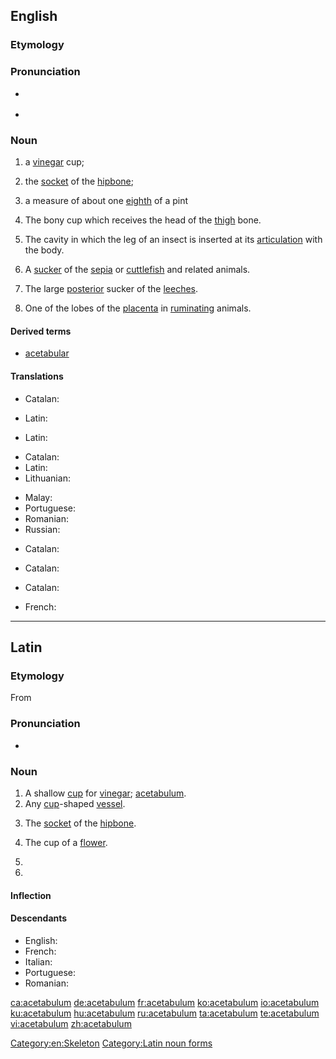==English==
{{wikipedia}}

===Etymology===
{{etyl|la|en}} {{term|acetabulum||a little [[saucer]] for [[vinegar]]|lang=la}}

===Pronunciation===
* {{a|UK|US}} {{IPA|/ˌæs.ɪˈtæb.jə.ləm/|lang=en}}
* {{hyphenation|ace|tab|u|lum|lang=en}}

===Noun===
{{en-noun|acetabula|acetabulums}}

# {{context|Roman Antiquities|lang=en}} a [[vinegar]] cup;
# {{context|Roman Antiquities|lang=en}} the [[socket]] of the [[hipbone]];
# {{context|Roman Antiquities|lang=en}} a measure of about one [[eighth]] of a pint
# {{context|anatomy|lang=en}} The bony cup which receives the head of the [[thigh]] bone.
# {{context|anatomy|lang=en}} The cavity in which the leg of an insect is inserted at its [[articulation]] with the body.
# {{context|anatomy|lang=en}} A [[sucker]] of the [[sepia]] or [[cuttlefish]] and related animals.
# {{context|anatomy|lang=en}} The large [[posterior]] sucker of the [[leeches]].
# {{context|anatomy|lang=en}} One of the lobes of the [[placenta]] in [[ruminating]] animals.

====Derived terms====
* [[acetabular]]

====Translations====
{{trans-top|Roman Antiquities: Vinegar cup}}
* Catalan: {{t|ca|acetàbul|m}}
{{trans-mid}}
* Latin: {{t|la|acētābulum|n}}
{{trans-bottom}}

{{trans-top|Roman Antiquities: Socket of the hipbone}}
* Latin: {{t|la|acētābulum|n}}
{{trans-mid}}
{{trans-bottom}}

{{trans-top|Roman Antiquities: about one eighth of a pint}}
{{trans-mid}}
{{trans-bottom}}

{{trans-top|Anatomy: bony cup that receives the head of the thigh bone}}
* Catalan: {{t|ca|acetàbul|m}}
* Latin: {{t|la|acētābulum|n}}
* Lithuanian: {{t|lt|gūžduobė|f}}
{{trans-mid}}
* Malay: {{t|ms|asetabulum}}
* Portuguese: {{t|pt|acetábulo|m}}
* Romanian: {{t|ro|acetabul|n}}
* Russian: {{t|ru|вертлужная впадина|f|tr=vertlúžnaja vpádina|sc=Cyrl}}
{{trans-bottom}}

{{trans-top|Anatomy: Cavity in which the leg of an insect is inserted}}
* Catalan: {{t|ca|acetàbul|m}}
{{trans-mid}}
{{trans-bottom}}
{{trans-top|Anatomy: Sucker of the sepia or cuttlefish}}
* Catalan: {{t|ca|acetàbul|m}}
{{trans-mid}}
{{trans-bottom}}

{{trans-top|Anatomy: The large posterior sucker of the leeches}}
* Catalan: {{t|ca|acetàbul|m}}
{{trans-mid}}
{{trans-bottom}}

{{trans-top|Anatomy: One of the lobes of the placenta in the ruminating animals}}
{{trans-mid}}
{{trans-bottom}}

{{checktrans-top}}
* French: {{qualifier|2a}} {{t+check|fr|acétabule|f}}
{{trans-bottom}}

[[Category:en:Skeleton]]

----

==Latin==

===Etymology===
From {{suffix|acētum|bulum|gloss1=vinegar|gloss2=a vessel for|alt1=acēt(um)|lang=la}}

===Pronunciation===
* {{la-pronunc|acētābulum}}

===Noun===
{{la-noun|acētābulum|acetabuli|acētābulī|n|second}}

# A shallow [[cup]] for [[vinegar]]; [[#English|acetabulum]].
# Any [[cup]]-shaped [[vessel]].
# {{context|anatomy|lang=la}} The [[socket]] of the [[hipbone]].
# {{context|botany|lang=la}} The cup of a [[flower]].
# {{inflection of|acētābulum||acc|s|lang=la}}
# {{inflection of|acētābulum||voc|s|lang=la}}

====Inflection====
{{la-decl-2nd-N|acētābul}}

====Descendants====
* English: {{l/en|acetabulum}}
* French: {{l/fr|acétabule}}
* Italian: {{l|it|acetabolo}}
* Portuguese: {{l/pt|acetábulo}}
* Romanian: {{l|ro|acetabul}}

[[Category:Latin noun forms]]

[[ca:acetabulum]]
[[de:acetabulum]]
[[fr:acetabulum]]
[[ko:acetabulum]]
[[io:acetabulum]]
[[ku:acetabulum]]
[[hu:acetabulum]]
[[ru:acetabulum]]
[[ta:acetabulum]]
[[te:acetabulum]]
[[vi:acetabulum]]
[[zh:acetabulum]]